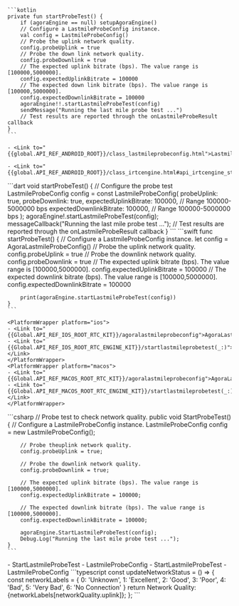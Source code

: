 <PlatformWrapper platform="android">

    ```kotlin
    private fun startProbeTest() {
        if (agoraEngine == null) setupAgoraEngine()
        // Configure a LastmileProbeConfig instance.
        val config = LastmileProbeConfig()
        // Probe the uplink network quality.
        config.probeUplink = true
        // Probe the down link network quality.
        config.probeDownlink = true
        // The expected uplink bitrate (bps). The value range is [100000,5000000].
        config.expectedUplinkBitrate = 100000
        // The expected down link bitrate (bps). The value range is [100000,5000000].
        config.expectedDownlinkBitrate = 100000
        agoraEngine!!.startLastmileProbeTest(config)
        sendMessage("Running the last mile probe test ...")
        // Test results are reported through the onLastmileProbeResult callback
    }
    ```

    - <Link to="{{global.API_REF_ANDROID_ROOT}}/class_lastmileprobeconfig.html">LastmileProbeConfig</Link>

    - <Link to="{{global.API_REF_ANDROID_ROOT}}/class_irtcengine.html#api_irtcengine_startlastmileprobetest">startLastmileProbeTest</Link>

</PlatformWrapper>
<PlatformWrapper platform="flutter">
    ```dart
    void startProbeTest() {
        // Configure the probe test
        LastmileProbeConfig config = const LastmileProbeConfig(
            probeUplink: true,
            probeDownlink: true,
            expectedUplinkBitrate: 100000,  // Range 100000-5000000 bps
            expectedDownlinkBitrate: 100000, // Range 100000-5000000 bps
        );
        agoraEngine!.startLastmileProbeTest(config);
        messageCallback("Running the last mile probe test ...");
        // Test results are reported through the onLastmileProbeResult callback
    }
    ```
</PlatformWrapper>
<PlatformWrapper platform={["ios","macos"]}>
    ```swift
    func startProbeTest() {
        // Configure a LastmileProbeConfig instance.
        let config = AgoraLastmileProbeConfig()
        // Probe the uplink network quality.
        config.probeUplink = true
        // Probe the downlink network quality.
        config.probeDownlink = true
        // The expected uplink bitrate (bps). The value range is [100000,5000000].
        config.expectedUplinkBitrate = 100000
        // The expected downlink bitrate (bps). The value range is [100000,5000000].
        config.expectedDownlinkBitrate = 100000

        print(agoraEngine.startLastmileProbeTest(config))
    }
    ```

    <PlatformWrapper platform="ios">
    - <Link to="{{Global.API_REF_IOS_ROOT_RTC_KIT}}/agoralastmileprobeconfig">AgoraLastmileProbeConfig</Link>
    - <Link to="{{Global.API_REF_IOS_ROOT_RTC_ENGINE_KIT}}/startlastmileprobetest(_:)">startLastmileProbeTest(_:)</Link>
    </PlatformWrapper>
    <PlatformWrapper platform="macos">
    - <Link to="{{Global.API_REF_MACOS_ROOT_RTC_KIT}}/agoralastmileprobeconfig">AgoraLastmileProbeConfig</Link>
    - <Link to="{{Global.API_REF_MACOS_ROOT_RTC_ENGINE_KIT}}/startlastmileprobetest(_:)">startLastmileProbeTest(_:)</Link>
    </PlatformWrapper>
</PlatformWrapper>
<PlatformWrapper platform="unity">
    ```csharp
    // Probe test to check network quality.
    public void StartProbeTest()
    {
        // Configure a LastmileProbeConfig instance.
        LastmileProbeConfig config = new LastmileProbeConfig();

        // Probe theuplink network quality.
        config.probeUplink = true;

        // Probe the downlink network quality.
        config.probeDownlink = true;

        // The expected uplink bitrate (bps). The value range is [100000,5000000].
        config.expectedUplinkBitrate = 100000;

        // The expected downlink bitrate (bps). The value range is [100000,5000000].
        config.expectedDownlinkBitrate = 100000;

        agoraEngine.StartLastmileProbeTest(config);
        Debug.Log("Running the last mile probe test ...");
    }
    ```
<ProductWrapper notAllowed="voice-calling">
    - <Link to="{{global.API_REF_UNITY_ROOT}}/class_irtcengine.html#api_irtcengine_startlastmileprobetest">StartLastmileProbeTest</Link>
    - <Link to="{{global.API_REF_UNITY_ROOT}}/class_lastmileprobeconfig.html">LastmileProbeConfig</Link>
</ProductWrapper>
<ProductWrapper product="voice-calling">
    - <Link to="{{global.API_REF_UNITY_ROOT_VOICE_SDK}}/class_irtcengine.html#api_irtcengine_startlastmileprobetest">StartLastmileProbeTest</Link>
    - <Link to="{{global.API_REF_UNITY_ROOT_VOICE_SDK}}/class_lastmileprobeconfig.html">LastmileProbeConfig</Link>
</ProductWrapper>
</PlatformWrapper>
<PlatformWrapper platform="react-js"> 
    ```typescript
      const updateNetworkStatus = () => {
        const networkLabels = {
            0: 'Unknown', 1: 'Excellent',
            2: 'Good', 3: 'Poor',
            4: 'Bad', 5: 'Very Bad',
            6: 'No Connection'
        }
        return <label>Network Quality: {networkLabels[networkQuality.uplink]}</label>;
    };
    ```
</PlatformWrapper>